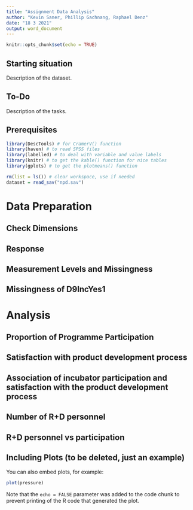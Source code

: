 ---
title: "Assignment Data Analysis"
author: "Kevin Saner, Phillip Gachnang, Raphael Denz"
date: "18 3 2021"
output: word_document
---

```{r setup, include=FALSE}
knitr::opts_chunk$set(echo = TRUE)
```

## Starting situation
Description of the dataset.

## To-Do
Description of the tasks.

## Prerequisites
```{r, message=FALSE,warning=FALSE}
library(DescTools) # for CramerV() function
library(haven) # to read SPSS files
library(labelled) # to deal with variable and value labels
library(knitr) # to get the kable() function for nice tables
library(gplots) # to get the plotmeans() function
```


```{r message=FALSE, warning=FALSE, include=FALSE}
rm(list = ls()) # clear workspace, use if needed
dataset = read_sav("npd.sav")

```

# Data Preparation

## Check Dimensions

## Response

## Measurement Levels and Missingness

## Missingness of D9IncYes1

# Analysis

## Proportion of Programme Participation

## Satisfaction with product development process

## Association of incubator participation and satisfaction with the product development process

## Number of R+D personnel

## R+D personnel vs participation

## Including Plots (to be deleted, just an example)

You can also embed plots, for example:

```{r pressure, echo=FALSE}
plot(pressure)
```

Note that the `echo = FALSE` parameter was added to the code chunk to prevent printing of the R code that generated the plot.
